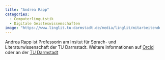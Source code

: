 ```yaml
---
title: "Andrea Rapp"
categories:
  - Computerlinguistik
  - Digitale Geisteswissenschaften
image: "https://www.linglit.tu-darmstadt.de/media/linglit/mitarbeitende/FotoRappAndrea_vonKatrinBinner_415x415.jpg"
---
```


Andrea Rapp ist Professorin am Insitut für Sprach- und Literaturwissenschaft der TU Darmstadt. Weitere Informationen auf <a href=https://orcid.org/0000-0003-4933-4397>Orcid</a> oder an der <a href=https://www.linglit.tu-darmstadt.de/institutlinglit/mitarbeitende/andrearapp/index.de.jsp>TU Darmstadt</a>

